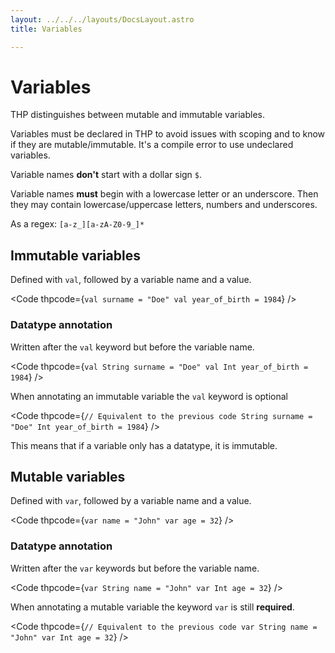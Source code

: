```yaml
---
layout: ../../../layouts/DocsLayout.astro
title: Variables

---
```


# Variables

THP distinguishes between mutable and immutable variables.

Variables must be declared in THP to avoid issues with scoping and
to know if they are mutable/immutable.
It's a compile error to use undeclared variables.

Variable names **don't** start with a dollar sign `$`.

Variable names **must** begin with a lowercase letter or an underscore.
Then they may contain lowercase/uppercase letters, numbers and underscores.

As a regex: `[a-z_][a-zA-Z0-9_]*`

## Immutable variables

Defined with `val`, followed by a variable name and a value.

<Code thpcode={`
val surname = "Doe"
val year_of_birth = 1984
`} />

### Datatype annotation

Written after the `val` keyword but before the variable name.

<Code thpcode={`
val String surname = "Doe"
val Int year_of_birth = 1984
`} />

When annotating an immutable variable the `val` keyword is optional

<Code thpcode={`
// Equivalent to the previous code
String surname = "Doe"
Int year_of_birth = 1984
`} />

This means that if a variable only has a datatype, it is immutable.



## Mutable variables

Defined with `var`, followed by a variable name and a value.

<Code thpcode={`
var name = "John"
var age = 32
`} />

### Datatype annotation

Written after the `var` keywords but before the variable name.

<Code thpcode={`
var String name = "John"
var Int age = 32
`} />

When annotating a mutable variable the keyword `var` is still **required**.

<Code thpcode={`
// Equivalent to the previous code
var String name = "John"
var Int age = 32
`} />



